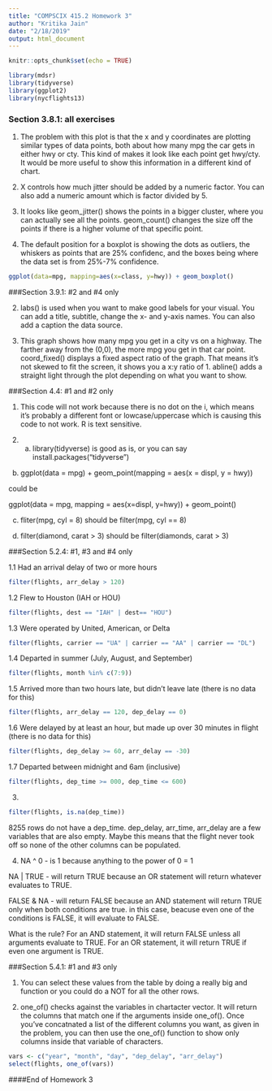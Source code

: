 ```yaml
---
title: "COMPSCIX 415.2 Homework 3"
author: "Kritika Jain"
date: "2/18/2019"
output: html_document
---
```


```r
knitr::opts_chunk$set(echo = TRUE)
```

```r
library(mdsr)
library(tidyverse)
library(ggplot2)
library(nycflights13)
```


### Section 3.8.1: all exercises

1. The problem with this plot is that the x and y coordinates are plotting similar types of data points, both about how many mpg the car gets in either hwy or cty. This kind of makes it look like each point get hwy/cty. It would be more useful to show this information in a different kind of chart.


2. X controls how much jitter should be added by a numeric factor. You can also add a numeric amount which is factor divided by 5.


3. It looks like geom_jitter() shows the points in a bigger cluster, where you can actually see all the points. geom_count() changes the size off the points if there is a higher volume of that specific point. 


4. The default position for a boxplot is showing the dots as outliers, the whiskers as points that are 25% confidenc, and the boxes being where the data set is from 25%-7% confidence. 

```r
ggplot(data=mpg, mapping=aes(x=class, y=hwy)) + geom_boxplot()
```


###Section 3.9.1: #2 and #4 only

2. labs() is used when you want to make good labels for your visual. You can add a title, subtitle, change the x- and y-axis names. You can also add a caption the data source. 


4. This graph shows how many mpg you get in a city vs on a highway. The farther away from the (0,0), the more mpg you get in that car point. coord_fixed() displays a fixed aspect ratio of the graph. That means it's not skewed to fit the screen, it shows you a x:y ratio of 1. abline() adds a straight light through the plot depending on what you want to show. 


###Section 4.4: #1 and #2 only


1. This code will not work because there is no dot on the i, which means it's probably a different font or lowcase/uppercase which is causing this code to not work. R is text sensitive. 


2. a. library(tidyverse) is good as is, or you can say install.packages("tidyverse")


b. ggplot(data = mpg) + 
  geom_point(mapping = aes(x = displ, y = hwy))
  
could be 

ggplot(data = mpg, mapping = aes(x=displ, y=hwy)) + 
  geom_point()
  
  
c. fliter(mpg, cyl = 8) should be filter(mpg, cyl == 8)

d. filter(diamond, carat > 3) should be filter(diamonds, carat > 3)


###Section 5.2.4: #1, #3 and #4 only

1.1  Had an arrival delay of two or more hours
```r
filter(flights, arr_delay > 120)
```

1.2 Flew to Houston (IAH or HOU)
```r
filter(flights, dest == "IAH" | dest== "HOU")
```

1.3 Were operated by United, American, or Delta
```r
filter(flights, carrier == "UA" | carrier == "AA" | carrier == "DL")
```

1.4 Departed in summer (July, August, and September)
```r
filter(flights, month %in% c(7:9))
```

1.5 Arrived more than two hours late, but didn’t leave late (there is no data for this)
```r
filter(flights, arr_delay == 120, dep_delay == 0)
```

1.6 Were delayed by at least an hour, but made up over 30 minutes in flight (there is no data for this)
```r
filter(flights, dep_delay >= 60, arr_delay == -30)
```

1.7 Departed between midnight and 6am (inclusive)
```r
filter(flights, dep_time >= 000, dep_time <= 600)
```


3. 
```r
filter(flights, is.na(dep_time))
```

8255 rows do not have a dep_time. dep_delay, arr_time, arr_delay are a few variables that are also empty. Maybe this means that the flight never took off so none of the other columns can be populated.

4. NA ^ 0 - is 1 because anything to the power of 0 = 1 

NA | TRUE - will return TRUE because an OR statement will return whatever evaluates to TRUE.

FALSE & NA - will return FALSE because an AND statement will return TRUE only when both conditions are true. in this case, beacuse even one of the conditions is FALSE, it will evaluate to FALSE.

What is the rule? For an AND statement, it will return FALSE unless all arguments evaluate to TRUE. For an OR statement, it will return TRUE if even one argument is TRUE. 


###Section 5.4.1: #1 and #3 only

1. You can select these values from the table by doing a really big and function or you could do a NOT for all the other rows. 

3. one_of() checks against the variables in chartacter vector. It will return the columns that match one if the arguments inside one_of(). Once you've concatnated a list of the different columns you want, as given in the problem, you can then use the one_of() function to show only columns inside that variable of characters.

```r
vars <- c("year", "month", "day", "dep_delay", "arr_delay")
select(flights, one_of(vars))
```



####End of Homework 3
